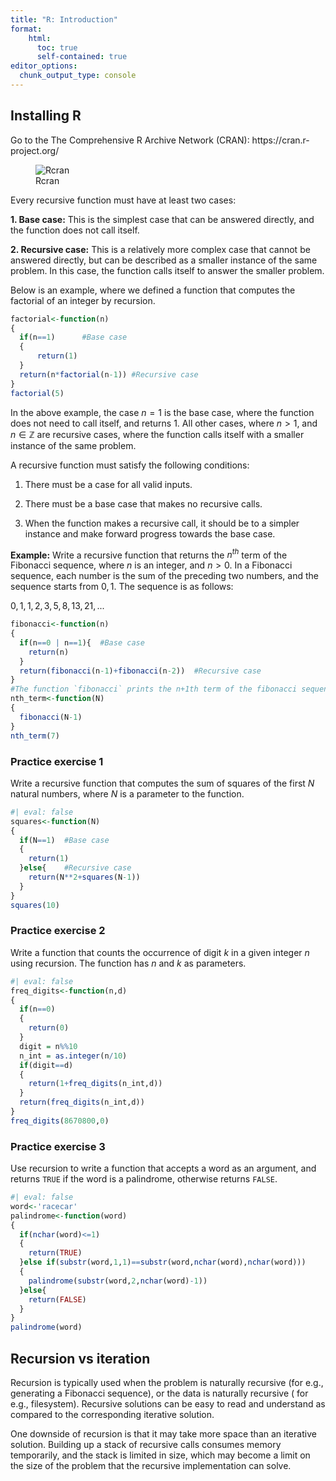 ```yaml
---
title: "R: Introduction"
format:
    html:
      toc: true
      self-contained: true
editor_options: 
  chunk_output_type: console
---
```


## Installing R

Go to the The Comprehensive R Archive Network (CRAN): https://cran.r-project.org/ 

![Rcran](\images\Rcran.jpg)


Every recursive function must have at least two cases:

**1. Base case:** This is the simplest case that can be answered directly, and the function does not call itself.

**2. Recursive case:** This is a relatively more complex case that cannot be answered directly, but can be described as a smaller instance of the same problem. In this case, the function calls itself to answer the smaller problem. 

Below is an example, where we defined a function that computes the factorial of an integer by recursion.


```r
factorial<-function(n)
{
  if(n==1)      #Base case
  {
      return(1)  
  }        
  return(n*factorial(n-1)) #Recursive case
}
factorial(5)
```

In the above example, the case $n=1$ is the base case, where the function does not need to call itself, and returns 1. All other cases, where $n>1$, and $n \in  \mathbb{Z}$ are recursive cases, where the function calls itself with a smaller instance of the same problem. 

A recursive function must satisfy the following conditions:

1. There must be a case for all valid inputs.

2. There must be a base case that makes no recursive calls.

3. When the function makes a recursive call, it should be to a simpler instance and make forward progress towards the base case.

**Example:** Write a recursive function that returns the $n^{th}$ term of the Fibonacci sequence, where $n$ is an integer, and $n>0$. In a Fibonacci sequence, each number is the sum of the preceding two numbers, and the sequence starts from $0,1$. The sequence is as follows:

$0, 1, 1, 2, 3, 5, 8, 13, 21, ...$

```r
fibonacci<-function(n)
{
  if(n==0 | n==1){  #Base case
    return(n)
  }
  return(fibonacci(n-1)+fibonacci(n-2))  #Recursive case
}
#The function `fibonacci` prints the n+1th term of the fibonacci sequence when `n` is passed as an argument. Thus, we need to reduce `n` by 1 to print the nth term of the sequence. The function `nth_term` reduces `n` by 1 before passing `n` to the function `fibonacci()`.
nth_term<-function(N)
{
  fibonacci(N-1)
}
nth_term(7)
```


### Practice exercise 1

Write a recursive function that computes the sum of squares of the first $N$ natural numbers, where $N$ is a parameter to the function.

```r
#| eval: false
squares<-function(N)
{
  if(N==1)  #Base case
  {
    return(1)
  }else{    #Recursive case
    return(N**2+squares(N-1))
  }
}
squares(10)
```

### Practice exercise 2

Write a function that counts the occurrence of digit $k$ in a given integer $n$ using recursion. The function has $n$ and $k$ as parameters.

```r
#| eval: false
freq_digits<-function(n,d)
{
  if(n==0)
  {
    return(0)
  }
  digit = n%%10
  n_int = as.integer(n/10)
  if(digit==d)
  {
    return(1+freq_digits(n_int,d))
  }
  return(freq_digits(n_int,d))
}
freq_digits(8670800,0)
```

### Practice exercise 3

Use recursion to write a function that accepts a word as an argument, and returns `TRUE` if the word is a palindrome, otherwise returns `FALSE`.


```r
#| eval: false
word<-'racecar'
palindrome<-function(word)
{
  if(nchar(word)<=1)
  {
    return(TRUE)
  }else if(substr(word,1,1)==substr(word,nchar(word),nchar(word)))
  {
    palindrome(substr(word,2,nchar(word)-1))
  }else{
    return(FALSE)
  }
}
palindrome(word)
```

## Recursion vs iteration

Recursion is typically used when the problem is naturally recursive (for e.g., generating a Fibonacci sequence), or the data is naturally recursive ( for e.g., filesystem). Recursive solutions can be easy to read and understand as compared to the corresponding iterative solution.

One downside of recursion is that it may take more space than an iterative solution. Building up a stack of recursive calls consumes memory temporarily, and the stack is limited in size, which may become a limit on the size of the problem that the recursive implementation can solve.


